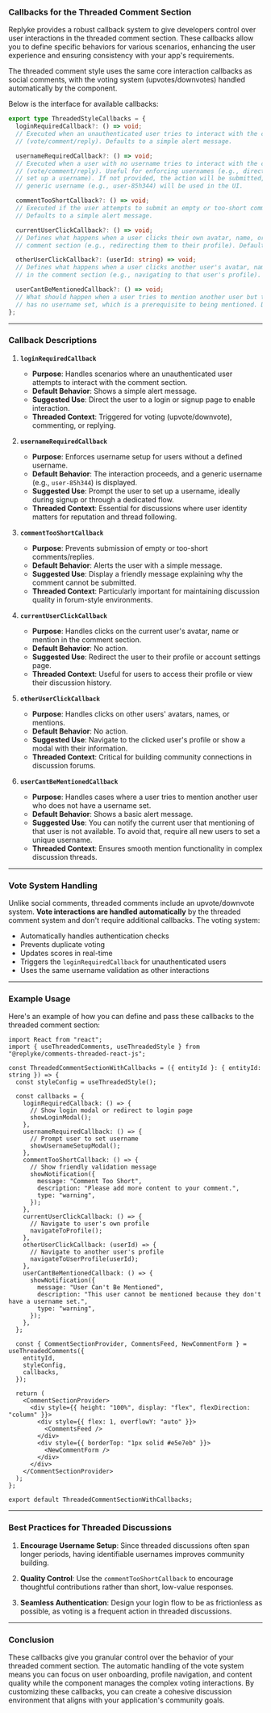 ### Callbacks for the Threaded Comment Section

Replyke provides a robust callback system to give developers control over user interactions in the threaded comment section. These callbacks allow you to define specific behaviors for various scenarios, enhancing the user experience and ensuring consistency with your app's requirements.

The threaded comment style uses the same core interaction callbacks as social comments, with the voting system (upvotes/downvotes) handled automatically by the component.

Below is the interface for available callbacks:

```typescript
export type ThreadedStyleCallbacks = {
  loginRequiredCallback?: () => void;
  // Executed when an unauthenticated user tries to interact with the comments
  // (vote/comment/reply). Defaults to a simple alert message.

  usernameRequiredCallback?: () => void;
  // Executed when a user with no username tries to interact with the comments
  // (vote/comment/reply). Useful for enforcing usernames (e.g., directing users to
  // set up a username). If not provided, the action will be submitted, and a
  // generic username (e.g., user-85h344) will be used in the UI.

  commentTooShortCallback?: () => void;
  // Executed if the user attempts to submit an empty or too-short comment/reply.
  // Defaults to a simple alert message.

  currentUserClickCallback?: () => void;
  // Defines what happens when a user clicks their own avatar, name, or mention in the
  // comment section (e.g., redirecting them to their profile). Defaults to no action.

  otherUserClickCallback?: (userId: string) => void;
  // Defines what happens when a user clicks another user's avatar, name, or mention
  // in the comment section (e.g., navigating to that user's profile). Defaults to no action.

  userCantBeMentionedCallback?: () => void;
  // What should happen when a user tries to mention another user but that other user
  // has no username set, which is a prerequisite to being mentioned. Defaults to basic alert message.
};
```

---

### Callback Descriptions

1. **`loginRequiredCallback`**

   - **Purpose**: Handles scenarios where an unauthenticated user attempts to interact with the comment section.
   - **Default Behavior**: Shows a simple alert message.
   - **Suggested Use**: Direct the user to a login or signup page to enable interaction.
   - **Threaded Context**: Triggered for voting (upvote/downvote), commenting, or replying.

2. **`usernameRequiredCallback`**

   - **Purpose**: Enforces username setup for users without a defined username.
   - **Default Behavior**: The interaction proceeds, and a generic username (e.g., `user-85h344`) is displayed.
   - **Suggested Use**: Prompt the user to set up a username, ideally during signup or through a dedicated flow.
   - **Threaded Context**: Essential for discussions where user identity matters for reputation and thread following.

3. **`commentTooShortCallback`**

   - **Purpose**: Prevents submission of empty or too-short comments/replies.
   - **Default Behavior**: Alerts the user with a simple message.
   - **Suggested Use**: Display a friendly message explaining why the comment cannot be submitted.
   - **Threaded Context**: Particularly important for maintaining discussion quality in forum-style environments.

4. **`currentUserClickCallback`**

   - **Purpose**: Handles clicks on the current user's avatar, name or mention in the comment section.
   - **Default Behavior**: No action.
   - **Suggested Use**: Redirect the user to their profile or account settings page.
   - **Threaded Context**: Useful for users to access their profile or view their discussion history.

5. **`otherUserClickCallback`**

   - **Purpose**: Handles clicks on other users' avatars, names, or mentions.
   - **Default Behavior**: No action.
   - **Suggested Use**: Navigate to the clicked user's profile or show a modal with their information.
   - **Threaded Context**: Critical for building community connections in discussion forums.

6. **`userCantBeMentionedCallback`**
   - **Purpose**: Handles cases where a user tries to mention another user who does not have a username set.
   - **Default Behavior**: Shows a basic alert message.
   - **Suggested Use**: You can notify the current user that mentioning of that user is not available. To avoid that, require all new users to set a unique username.
   - **Threaded Context**: Ensures smooth mention functionality in complex discussion threads.

---

### Vote System Handling

Unlike social comments, threaded comments include an upvote/downvote system. **Vote interactions are handled automatically** by the threaded comment system and don't require additional callbacks. The voting system:

- Automatically handles authentication checks
- Prevents duplicate voting
- Updates scores in real-time
- Triggers the `loginRequiredCallback` for unauthenticated users
- Uses the same username validation as other interactions

---

### Example Usage

Here's an example of how you can define and pass these callbacks to the threaded comment section:

```tsx
import React from "react";
import { useThreadedComments, useThreadedStyle } from "@replyke/comments-threaded-react-js";

const ThreadedCommentSectionWithCallbacks = ({ entityId }: { entityId: string }) => {
  const styleConfig = useThreadedStyle();

  const callbacks = {
    loginRequiredCallback: () => {
      // Show login modal or redirect to login page
      showLoginModal();
    },
    usernameRequiredCallback: () => {
      // Prompt user to set username
      showUsernameSetupModal();
    },
    commentTooShortCallback: () => {
      // Show friendly validation message
      showNotification({
        message: "Comment Too Short",
        description: "Please add more content to your comment.",
        type: "warning",
      });
    },
    currentUserClickCallback: () => {
      // Navigate to user's own profile
      navigateToProfile();
    },
    otherUserClickCallback: (userId) => {
      // Navigate to another user's profile
      navigateToUserProfile(userId);
    },
    userCantBeMentionedCallback: () => {
      showNotification({
        message: "User Can't Be Mentioned",
        description: "This user cannot be mentioned because they don't have a username set.",
        type: "warning",
      });
    },
  };

  const { CommentSectionProvider, CommentsFeed, NewCommentForm } = useThreadedComments({
    entityId,
    styleConfig,
    callbacks,
  });

  return (
    <CommentSectionProvider>
      <div style={{ height: "100%", display: "flex", flexDirection: "column" }}>
        <div style={{ flex: 1, overflowY: "auto" }}>
          <CommentsFeed />
        </div>
        <div style={{ borderTop: "1px solid #e5e7eb" }}>
          <NewCommentForm />
        </div>
      </div>
    </CommentSectionProvider>
  );
};

export default ThreadedCommentSectionWithCallbacks;
```

---

### Best Practices for Threaded Discussions

1. **Encourage Username Setup**: Since threaded discussions often span longer periods, having identifiable usernames improves community building.

2. **Quality Control**: Use the `commentTooShortCallback` to encourage thoughtful contributions rather than short, low-value responses.

3. **Seamless Authentication**: Design your login flow to be as frictionless as possible, as voting is a frequent action in threaded discussions.
---

### Conclusion

These callbacks give you granular control over the behavior of your threaded comment section. The automatic handling of the vote system means you can focus on user onboarding, profile navigation, and content quality while the component manages the complex voting interactions. By customizing these callbacks, you can create a cohesive discussion environment that aligns with your application's community goals.